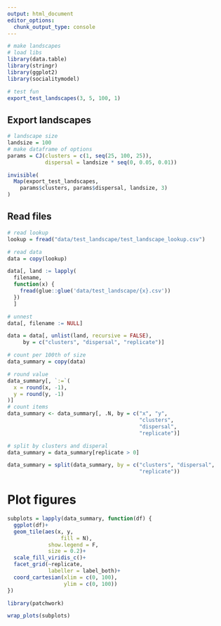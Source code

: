 ```yaml
---
output: html_document
editor_options: 
  chunk_output_type: console
---
```


```r
# make landscapes
# load libs
library(data.table)
library(stringr)
library(ggplot2)
library(socialitymodel)
```

```r
# test fun
export_test_landscapes(3, 5, 100, 1)
```

## Export landscapes

```r
# landscape size
landsize = 100
# make dataframe of options
params = CJ(clusters = c(1, seq(25, 100, 25)),
            dispersal = landsize * seq(0, 0.05, 0.01))

```

```r
invisible(
  Map(export_test_landscapes,
    params$clusters, params$dispersal, landsize, 3)
)
```

## Read files

```r
# read lookup
lookup = fread("data/test_landscape/test_landscape_lookup.csv")

# read data
data = copy(lookup)

data[, land := lapply(
  filename,
  function(x) {
    fread(glue::glue('data/test_landscape/{x}.csv'))
  })
  ]
```

```r
# unnest
data[, filename := NULL]

data = data[, unlist(land, recursive = FALSE),
     by = c("clusters", "dispersal", "replicate")]

# count per 100th of size
data_summary = copy(data)

# round value
data_summary[, `:=`(
  x = round(x, -1),
  y = round(y, -1)
)]
# count items
data_summary <- data_summary[, .N, by = c("x", "y",
                                          "clusters",
                                          "dispersal",
                                          "replicate")]

# split by clusters and disperal
data_summary = data_summary[replicate > 0]

data_summary = split(data_summary, by = c("clusters", "dispersal",
                                          "replicate"))
```

# Plot figures

```r
subplots = lapply(data_summary, function(df) {
  ggplot(df)+
  geom_tile(aes(x, y,
                 fill = N),
             show.legend = F,
             size = 0.2)+
  scale_fill_viridis_c()+
  facet_grid(~replicate,
             labeller = label_both)+
  coord_cartesian(xlim = c(0, 100),
                  ylim = c(0, 100))
})
```

```r
library(patchwork)

wrap_plots(subplots)
```

